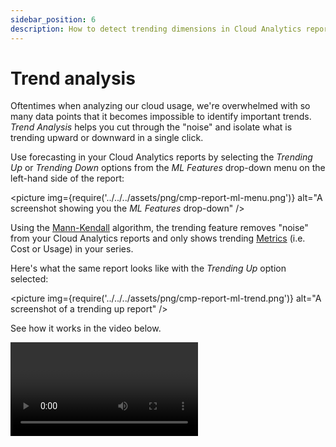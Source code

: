 ```yaml
---
sidebar_position: 6
description: How to detect trending dimensions in Cloud Analytics reports
---
```


# Trend analysis

Oftentimes when analyzing our cloud usage, we're overwhelmed with so many data points that it becomes impossible to identify important trends. _Trend Analysis_ helps you cut through the "noise" and isolate what is trending upward or downward in a single click.

Use forecasting in your Cloud Analytics reports by selecting the _Trending Up_ or _Trending Down_ options from the _ML Features_ drop-down menu on the left-hand side of the report:

<picture
  img={require('../../../assets/png/cmp-report-ml-menu.png')}
  alt="A screenshot showing you the _ML Features_ drop-down"
/>

Using the [Mann-Kendall](https://www.statisticshowto.com/mann-kendall-trend-test/) algorithm, the trending feature removes "noise" from your Cloud Analytics reports and only shows trending [Metrics](editing-your-cloud-report.mdx#metrics) (i.e. Cost or Usage) in your series.

Here's what the same report looks like with the _Trending Up_ option selected:

<picture
  img={require('../../../assets/png/cmp-report-ml-trend.png')}
  alt="A screenshot of a trending up report"
/>

See how it works in the video below.

<video
  type="loom"
  id="e2b7381983fa41bb929436a1d4a1e30b"
  thumb="-00001.gif"
/>
